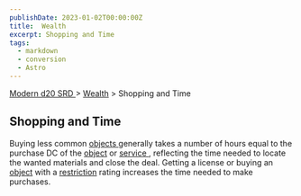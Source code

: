 ```yaml
---
publishDate: 2023-01-02T00:00:00Z
title:  Wealth
excerpt: Shopping and Time
tags:
  - markdown
  - conversion
  - Astro
---
```


[ Modern d20 SRD ](/#modernD20) > [ Wealth](modern-d20-srd-wealth-index) > Shopping and Time

##  Shopping and Time

Buying less common [ objects ](modern-d20-srd-equipment-equipment-general)
generally takes a number of hours equal to the purchase DC of the [ object](modern-d20-srd-equipment-equipment-general) or [ service ](modern-d20-srd-equipment-services) , reflecting the time needed to locate the wanted
materials and close the deal. Getting a license or buying an [ object](modern-d20-srd-equipment-equipment-general) with a [ restriction](modern-d20-srd-equipment-restricted-objects) rating increases the time
needed to make purchases.

